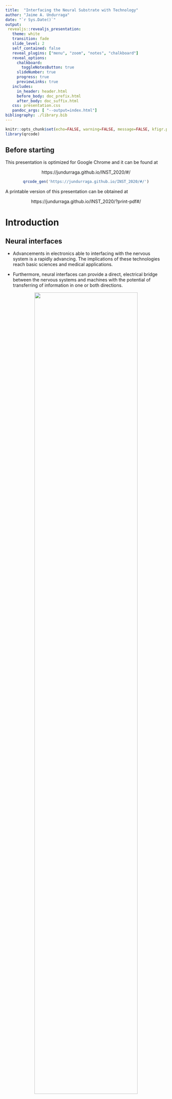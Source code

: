 ```yaml
---
title:  "Interfacing the Neural Substrate with Technology"
author: "Jaime A. Undurraga"
date: "`r Sys.Date()`"
output: 
 revealjs::revealjs_presentation:
   theme: white
   transition: fade
   slide_level: 2
   self_contained: false
   reveal_plugins: ["menu", "zoom", "notes", "chalkboard"]
   reveal_options:
     chalkboard: 
       toggleNotesButton: true
     slideNumber: true
     progress: true
     previewLinks: true
   includes:
     in_header: header.html
     before_body: doc_prefix.html
     after_body: doc_suffix.html
   css: presentation.css
   pandoc_args: [ "--output=index.html"]
bibliography: ./library.bib  
---
```


```r
knitr::opts_chunk$set(echo=FALSE, warning=FALSE, message=FALSE, kfigr.prefix=TRUE, kfigr.link=TRUE, comment=NA)
library(qrcode)
```

## Before starting

This presentation is optimized for Google Chrome and it can be found at

<center>
https://jundurraga.github.io/INST_2020/#/
</center>

<center>
```r
qrcode_gen('https://jundurraga.github.io/INST_2020/#/')
```
</center>


A printable version of this presentation can be obtained at

<center>
https://jundurraga.github.io/INST_2020/?print-pdf#/
</center>



# Introduction

## Neural interfaces

- Advancements in electronics able to interfacing with the nervous system is a rapidly advancing.
The implications of these technologies reach basic sciences and medical applications.

- Furthermore, neural interfaces can provide a direct, electrical bridge between the nervous systems and machines with the potential of transferring of information in one or both directions.




<center>
![](./my_figures/types_of_bci.png){width="80%"}
</center>

<center>
From @chaudharyBrainComputerInterfaces2016
</center>

## History

- 1791 "De viribus electricitatis in motu muscolari. Commentarius" Galvani applied charges to the nerves of dead frogs’ muscles and observed contractions.

<center>
![](./my_figures/RanaBott.jpg){width="20%"}
<center>

- 1949 voltage clamp technology -> Hodgkin and Huxley to record currents carried by sodium and potassium ions through nerve cell membranes using electrochemical gradients.

- 1952 @hodgkinQuantitativeDescriptionMembrane1952 model mathematically describes the membrane potentials using a resistor–capacitor (RC) circuit model

- 1957 André Djourno and Charles Eyriès original cochlear implant

- 1961 William House cochlear first implants 

- 1978 First multiple channel CI was implanted into deaf volunteer

- 1991 [Utah](https://www.blackrockmicro.com/electrode-types/utah-array/) electrode array


- 1997 Deep brain stimulation for Parkinson’s Disease

- 2002 first retinal implant; closed-loop brain machine interfacing in monkeys

- 2009 [BrainGate2](https://www.braingate.org): brain implant system built designed to help those affected by neurologic disease or injury.

- 2013 Responsive Neurostimulation (RNS) for epilepsy [@thomasCriticalReviewResponsive2015].

- 2019 [Neuralink](https://www.neuralink.com/) 3,072 electrode array [@muskIntegratedBrainmachineInterface2019]





## Hodgkin and Huxley Model

<div class='multiCol'>
<div class='col'>

<center>
$C_{m}\frac{dV}{dt} = I_{Na} +  I_{K} + I_{leak} + I_{syn}$
</center>

<center>
$I_{Na} = \bar{g}_{Na} m^3 h \left(E_{Na} - V\right)$
</center>

<center>
$I_{K} = \bar{g}_{K} n^4 \left(E_{K} - V\right)$
</center>

<center>
$I_{leak} = \bar{g}_{leak} \left(E_{leak} - V\right)$
</center>

<center>
$I_{syn} = \sum_{i=1}^{n_{syn}} g_{syn_i} V$
</center>

</div>
<div class='col'>
<video src="./my_figures/41592_2020_762_MOESM5_ESM.mp4" type="video/mp4" controls height="200" width="600" preload="auto">
</video>

</div>
</div>




<center>
![](./my_figures/hodgkin_huxley_model.svg){width="100%"}
<center>

The Hodgkin-Huxley model is the central pillar of modern neuroscience research.
It implications range from molecular investigations of the structural basis of ionic channels to the basis of neural interfacing with technology. 

## Hodgkin and Huxley simulator 

**[Try this simulator](http://myselph.de/hodgkinHuxley.html)**. Set random current (IRand) to zero, current injection stop-time (tInjStop) to 50, current amplitude (IDC) to 10  and  **investigate what is the effect on the neuron's threshold and spike morphology when changing**

- pulse parameters:  duration, amplitude 
- maximum conductances: sodium (GNaMax), potassium (GKMax), leak (Gm)
- reversal potentials: sodium (ENa) ,potassium (EK)

<iframe width="800" height="600" marginheight="0" marginwidth="0" src="http://myselph.de/hodgkinHuxley.html" data-preview-link="true">
</iframe>


# Non-invasive Neural Interfaces

## Recording

A neural interface builds a bidirectional communication channel between a subject’s nervous system and a man-made device
Non-invasive methods measure the compound extracellular activity of hundreds of thousands.


<div class='multiCol'>
<div class='col'>
![](./my_figures/non_invasive.png){width="100%"}
</div>
<div class='col'>

**Indirect**: 

Blood oxygen level dependent response (BOLD): a proxy measure of neural activity

- Functional magnetic resonance imaging
- Near Infrared Spectroscopy

**Direct:**

- Electroencephalogram (EEG)
- magnetoencephalography (MEG)

**Advantages** 

- no require surgery is required
- easy to upgrade

**Disadvantages**

- weak amplitude
- It may be difficult to achieve good contact between the sensor and the scalp (high impedance)
- Sensitive to endogenous contamination (movements, external noise)
- portability is an issue

</div>
</div>

## Stimulation

<div class='multiCol'>
<div class='col'>
![](./my_figures/non_invasive_stim.png){width="100%"}
</div>
<div class="col">
- Transcranial current stimulation (TCS)
- Transcranial magnetic stimulation (TCS)
- Transcranial focused ultrasound (TFS)
- Transcranial photobiomodulation(tPBM)

**Advantages**

- No surgery required

**Disadvantages**

- Poor spatial resolution and low control
- limited time 
- portability is an issue


Is there more? 



</div>
</div>


# Invasive Neural Interfaces 

## Several types of neural interfaces

<center>
![](./my_figures/implantable_electrodes.png){width="70%"}
</center>

- non-penetrating electrodes: Electrocorticography (ECoG), Flexible μECoG electrodes (spatial resolution $\le$ millimetre range)
- Penetrating electrodes
- optical electrodes


## Frequency and amplitude resolution of differentt neural interfaces

<div class='multiCol'>
<div class='col'>
![](./my_figures/electrode_type_resolution.png){width="100%"}
</div>
<div class='col'>

**Advantages**

- High spatial and temporal resolution 
- Increased signal-to-noise ratio
- Possibility of stimulating and recording neural activity simultaneously

**Disadvantages**

- Require surgery 
- Damage of neural and vascular structures
- Risk that any head trauma may damage the device

</div>

## Stimulation 

- Biphasic stimulation is the most commonly use pulse shape
- Stimulation mode: Monopolar, biopolar, multipolar (several electrodes)

<div class='multiCol'>
<div class='col'>
![](./my_figures/pulse_shapes_and_modes.png){width="100%"}
![](./my_figures/el_discrimination_paradigm.svg){width="100%"}
</div>
<div class='col'>
<br>

- Several pulse shapes 
- Several stimulation modes
- Several parameters (pulse width, rate, amplitude, polarity)
</div>
</div>

## Recording

<div class='multiCol'>

<div class='col' style="width: 100%">
![](./my_figures/recording_spikes.png){width="100%"}
</div>

<div class='col' style="width: 20%">
<br>

**Challenges**

- large amount of data (sampling rate > 25 kHz)
- spike detection
- spike sorting (neural identification)
- real-time signal processing (on-chip neural signal processing and feature extraction;  ASIC)
- power-consumption 
- safety 
- ethical concerns (see @sobotImplantableTechnologyHistory2018, gilbertEffectsClosedLoopBrain2018)

</div>

## Closed-loop

<div class='multiCol'>
<div class='col'>
**Neural signal feature extraction**

- neural energy in specified frequency bands
- action potential spikes, 
- frequency-time transformations 
- information theory 
- neural networks

**Hardware**
- integration of stimulating and recording front-end
- electrical artifact reduction methods
- signal processing
</div>
<div class='col'>
![](./my_figures/closed-loop.jpg){width="100%"}
</div>
</div>

## Applications 

<div class='multiCol'>
<div class='col'>
- treatment of neurological disorders (epilepsy, Parkinson, depression)
- restoring [hearing](https://www.youtube.com/embed/Vm0nZH9RahE)
- control of [bionic limbs](https://www.youtube.com/embed/3RUlzAsM5dM)
- restoring [somatic sense](https://www.youtube.com/embed/_Xl6rFvuR08)
- health monitor (wearable EEG devices [IMEC](https://www.imec-int.com/en/eeg))
- mind-controlled devices ([hearing aids](https://videopress.com/embed/u2U3eC3K), wheelchairs)
- speech synthesis 
</div>
<div class='col'>

<center>
**Speech synthesis example**
</center>
<center>
From @anumanchipalliSpeechSynthesisNeural2019
</center>

<video src="./my_figures/41586_2019_1119_MOESM3_ESM.mp4" type="video/mp4" controls height="300" width="600" preload="auto">

</video>

</div>
</div>


## Further reading

Some good simulators [Brian2](https://brian2.readthedocs.io/en/stable/), [NEURON](https://neuron.yale.edu/), [many others](https://compneuroweb.com/sftwr.html)
